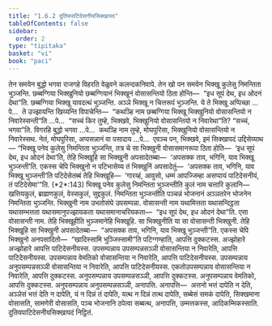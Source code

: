 ```yaml
---
title: "1.6.2 दुतियपाटिदेसनीयसिक्खापद"
tableOfContents: false
sidebar:
  order: 2
type: "tipitaka"
basket: "vi"
book: "paci"
---
```



<DynamicBreadcrumb />

<Division number="557" book="paci">

<Paragraph number="1613" book="paci">
तेन समयेन बुद्धो भगवा राजगहे विहरति वेळुवने कलन्दकनिवापे. तेन खो पन समयेन भिक्खू कुलेसु निमन्तिता भुञ्जन्ति. छब्बग्गिया भिक्खुनियो छब्बग्गियानं भिक्खूनं वोसासन्तियो ठिता होन्ति—  “इध सूपं देथ, इध ओदनं देथा”ति. छब्बग्गिया भिक्खू यावदत्थं भुञ्जन्ति. अञ्ञे भिक्खू न चित्तरूपं भुञ्जन्ति.
</Paragraph>

<Paragraph number="1614" book="paci">
ये ते भिक्खू अप्पिच्छा …पे…  ते उज्झायन्ति खिय्यन्ति विपाचेन्ति—  “कथञ्हि नाम छब्बग्गिया भिक्खू भिक्खुनियो वोसासन्तियो न निवारेस्सन्ती”ति …पे…  “सच्चं किर तुम्हे, भिक्खवे, भिक्खुनियो वोसासन्तियो न निवारेथा”ति? “सच्चं, भगवा”ति. विगरहि बुद्धो भगवा …पे…  कथञ्हि नाम तुम्हे, मोघपुरिसा, भिक्खुनियो वोसासन्तियो न निवारेस्सथ. नेतं, मोघपुरिसा, अप्पसन्नानं वा पसादाय …पे…  एवञ्च पन, भिक्खवे, इमं सिक्खापदं उद्दिसेय्याथ—
</Paragraph>

</Division>
<Division number="558" book="paci">

<Paragraph number="1615" book="paci">
<Emphasis>“भिक्खू पनेव कुलेसु निमन्तिता भुञ्जन्ति, तत्र चे सा भिक्खुनी वोसासमानरूपा ठिता होति—  ‘इध सूपं देथ, इध ओदनं देथा’ति, तेहि भिक्खूहि सा भिक्खुनी अपसादेतब्बा—  ‘अपसक्क ताव, भगिनि, याव भिक्खू भुञ्जन्ती’ति. एकस्स चेपि भिक्खुनो न पटिभासेय्य तं भिक्खुनिं अपसादेतुं—  ‘अपसक्क ताव, भगिनि, याव भिक्खू भुञ्जन्ती’ति पटिदेसेतब्बं तेहि भिक्खूहि—  ‘गारय्हं, आवुसो, धम्मं आपज्जिम्हा असप्पायं पाटिदेसनीयं, तं पटिदेसेमा’”</Emphasis>ति. (*2*:<Emphasis>143</Emphasis>)
</Paragraph>

</Division>
<Division number="559" book="paci">

<Paragraph number="1616" book="paci">
<Emphasis>भिक्खू पनेव कुलेसु निमन्तिता भुञ्जन्ती</Emphasis>ति कुलं नाम चत्तारि कुलानि—  खत्तियकुलं, ब्राह्मणकुलं, वेस्सकुलं, सुद्दकुलं.
</Paragraph>

<Paragraph number="1617" book="paci">
<Emphasis>निमन्तिता भुञ्जन्ती</Emphasis>ति पञ्चन्नं भोजनानं अञ्ञतरेन भोजनेन निमन्तिता भुञ्जन्ति.
</Paragraph>

<Paragraph number="1618" book="paci">
<Emphasis>भिक्खुनी</Emphasis> नाम उभतोसंघे उपसम्पन्ना.
</Paragraph>

<Paragraph number="1619" book="paci">
<Emphasis>वोसासन्ती</Emphasis> नाम यथामित्तता यथासन्दिट्ठता यथासम्भत्तता यथासमानुपज्झायकता यथासमानाचरियकता—  “इध सूपं देथ, इध ओदनं देथा”ति. एसा वोसासन्ती नाम.
</Paragraph>

<Paragraph number="1620" book="paci">
<Emphasis>तेहि भिक्खूही</Emphasis>ति भुञ्जमानेहि भिक्खूहि.
</Paragraph>

<Paragraph number="1621" book="paci">
<Emphasis>सा भिक्खुनी</Emphasis>ति या सा वोसासन्ती भिक्खुनी.
</Paragraph>

<Paragraph number="1622" book="paci">
तेहि भिक्खूहि सा भिक्खुनी अपसादेतब्बा—  “अपसक्क ताव, भगिनि, याव भिक्खू भुञ्जन्ती”ति. एकस्स चेपि भिक्खुनो अनपसादितो—  “खादिस्सामि भुञ्जिस्सामी”ति पटिग्गण्हाति, आपत्ति दुक्कटस्स. अज्झोहारे अज्झोहारे आपत्ति पाटिदेसनीयस्स.
</Paragraph>

</Division>
<Division number="560" book="paci">

<Paragraph number="1623" book="paci">
उपसम्पन्नाय उपसम्पन्नसञ्ञी वोसासन्तिया न निवारेति, आपत्ति पाटिदेसनीयस्स. उपसम्पन्नाय वेमतिको वोसासन्तिया न निवारेति, आपत्ति पाटिदेसनीयस्स. उपसम्पन्नाय अनुपसम्पन्नसञ्ञी वोसासन्तिया न निवारेति, आपत्ति पाटिदेसनीयस्स.
</Paragraph>

<Paragraph number="1624" book="paci">
एकतोउपसम्पन्नाय वोसासन्तिया न निवारेति, आपत्ति दुक्कटस्स. अनुपसम्पन्नाय उपसम्पन्नसञ्ञी, आपत्ति दुक्कटस्स. अनुपसम्पन्नाय वेमतिको, आपत्ति दुक्कटस्स. अनुपसम्पन्नाय अनुपसम्पन्नसञ्ञी, अनापत्ति.
</Paragraph>

</Division>
<Division number="561" book="paci">

<Paragraph number="1625" book="paci">
अनापत्ति—  अत्तनो भत्तं दापेति न देति, अञ्ञेसं भत्तं देति न दापेति, यं न दिन्नं तं दापेति, यत्थ न दिन्नं तत्थ दापेति, सब्बेसं समकं दापेति, सिक्खमाना वोसासति, सामणेरी वोसासति, पञ्च भोजनानि ठपेत्वा सब्बत्थ, अनापत्ति, उम्मत्तकस्स, आदिकम्मिकस्साति.

</Paragraph>
</Division>

<Paragraph number="1626" type="center" book="paci">
दुतियपाटिदेसनीयसिक्खापदं निट्ठितं.
</Paragraph>